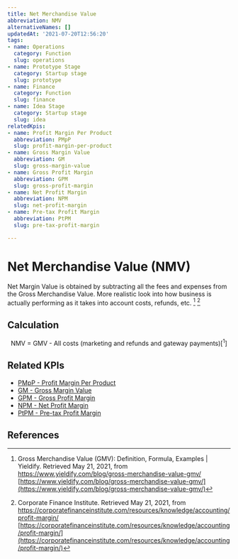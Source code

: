 ```yaml
---
title: Net Merchandise Value
abbreviation: NMV
alternativeNames: []
updatedAt: '2021-07-20T12:56:20'
tags:
- name: Operations
  category: Function
  slug: operations
- name: Prototype Stage
  category: Startup stage
  slug: prototype
- name: Finance
  category: Function
  slug: finance
- name: Idea Stage
  category: Startup stage
  slug: idea
relatedKpis:
- name: Profit Margin Per Product
  abbreviation: PMpP
  slug: profit-margin-per-product
- name: Gross Margin Value
  abbreviation: GM
  slug: gross-margin-value
- name: Gross Profit Margin
  abbreviation: GPM
  slug: gross-profit-margin
- name: Net Profit Margin
  abbreviation: NPM
  slug: net-profit-margin
- name: Pre-tax Profit Margin
  abbreviation: PtPM
  slug: pre-tax-profit-margin

---
```


# Net Merchandise Value (NMV)

Net Margin Value is obtained by subtracting all the fees and expenses from the Gross Merchandise Value.  More realistic look into how business is actually performing as it takes into account costs, refunds, etc. [^1]  [^2]

## Calculation

$$
\textrm{NMV = GMV - All costs (marketing and refunds and gateway payments)} [^1]
$$



## Related KPIs

- [PMpP - Profit Margin Per Product](/en/kpis/profit-margin-per-product)
- [GM - Gross Margin Value](/en/kpis/gross-margin-value)
- [GPM - Gross Profit Margin](/en/kpis/gross-profit-margin)
- [NPM - Net Profit Margin](/en/kpis/net-profit-margin)
- [PtPM - Pre-tax Profit Margin](/en/kpis/pre-tax-profit-margin)

## References

[^1]:  Gross Merchandise Value (GMV): Definition, Formula, Examples | Yieldify. Retrieved May 21, 2021, from https://www.yieldify.com/blog/gross-merchandise-value-gmv/ [https://www.yieldify.com/blog/gross-merchandise-value-gmv/](https://www.yieldify.com/blog/gross-merchandise-value-gmv/)
[^2]:  Corporate Finance Institute. Retrieved May 21, 2021, from https://corporatefinanceinstitute.com/resources/knowledge/accounting/profit-margin/ [https://corporatefinanceinstitute.com/resources/knowledge/accounting/profit-margin/](https://corporatefinanceinstitute.com/resources/knowledge/accounting/profit-margin/)
[^3]:  Gross Merchandise Value (GMV): Definition, Formula, Examples | Yieldify. Retrieved May 21, 2021, from https://www.yieldify.com/blog/gross-merchandise-value-gmv/ [https://www.yieldify.com/blog/gross-merchandise-value-gmv/](https://www.yieldify.com/blog/gross-merchandise-value-gmv/)
